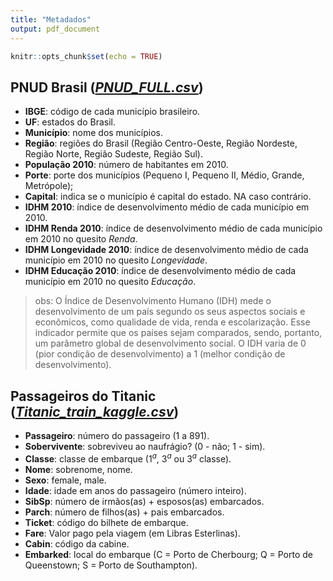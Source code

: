 ```yaml
---
title: "Metadados"
output: pdf_document
---
```


```r
knitr::opts_chunk$set(echo = TRUE)
```

## PNUD Brasil ([*PNUD_FULL.csv*](https://github.com/FCopf/probest-apresentacoes/blob/master/datasets/PNUD_FULL.csv))

  + **IBGE**: código de cada município brasileiro.
  + **UF**: estados do Brasil.
  + **Município**: nome dos municípios.
  + **Região**: regiões do Brasil (Região Centro-Oeste, Região Nordeste, Região Norte, Região Sudeste, Região Sul).
  + **População 2010**: número de habitantes em 2010.
  + **Porte**: porte dos municípios (Pequeno I, Pequeno II, Médio, Grande, Metrópole);
  + **Capital**: indica se o município é capital do estado. NA caso contrário.
  + **IDHM 2010**: índice de desenvolvimento médio de cada município em 2010.
  + **IDHM Renda 2010**: índice de desenvolvimento médio de cada município em 2010 no quesito *Renda*.	
  + **IDHM Longevidade 2010**: índice de desenvolvimento médio de cada município em 2010 no quesito *Longevidade*.	
  + **IDHM Educação 2010**: índice de desenvolvimento médio de cada município em 2010 no quesito *Educação*.

> obs: O Índice de Desenvolvimento Humano (IDH) mede o desenvolvimento de um país segundo os seus aspectos sociais e econômicos, como qualidade de vida, renda e escolarização. Esse indicador permite que os países sejam comparados, sendo, portanto, um parâmetro global de desenvolvimento social. O IDH varia de 0 (pior condição de desenvolvimento) a 1 (melhor condição de desenvolvimento).

## Passageiros do Titanic ([*Titanic_train_kaggle.csv*](https://github.com/FCopf/probest-apresentacoes/blob/master/datasets/Titanic_train_kaggle.csv))

 + **Passageiro**: número do passageiro (1 a 891).
 + **Sobervivente**: sobreviveu ao naufrágio? (0 - não; 1 - sim).
 + **Classe**: classe de embarque ($1^a$, $3^a$ ou $3^a$ classe).
 + **Nome**: sobrenome, nome.
 + **Sexo**: female, male.
 + **Idade**: idade em anos do passageiro (número inteiro).
 + **SibSp**: número de irmãos(as) + esposos(as) embarcados. 
 + **Parch**: número de filhos(as) + pais embarcados.
 + **Ticket**: código do bilhete de embarque.
 + **Fare**: Valor pago pela viagem (em  Libras Esterlinas).
 + **Cabin**: código da cabine.
 + **Embarked**: local do embarque (C = Porto de Cherbourg; Q = Porto de Queenstown; S = Porto de Southampton).
 



